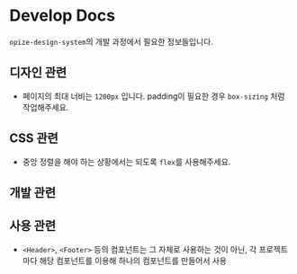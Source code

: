 
<Meta title="Docs/Develop Docs" />

# Develop Docs
`opize-design-system`의 개발 과정에서 필요한 정보들입니다.

## 디자인 관련
* 페이지의 최대 너비는 `1200px` 입니다. padding이 필요한 경우 `box-sizing` 처럼 작업해주세요.

## CSS 관련
* 중앙 정렬을 해야 하는 상황에서는 되도록 `flex`를 사용해주세요.

## 개발 관련


## 사용 관련
* `<Header>`, `<Footer>` 등의 컴포넌트는 그 자체로 사용하는 것이 아닌, 각 프로젝트마다 해당 컴포넌트를 이용해 하나의 컴포넌트를 만들어서 사용